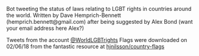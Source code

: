 Bot tweeting the status of laws relating to LGBT rights in countries around the world. Written by Dave Hemprich-Bennett (hemprich.bennett@gmail.com) after being suggested by Alex Bond (want your email address here Alex?)

Tweets from the account [@WorldLGBTrights](https://twitter.com/WorldLGBTrights)
Flags were downloaded on 02/06/18 from the fantastic resource at [hjnilsson/country-flags](https://github.com/hjnilsson/country-flags)